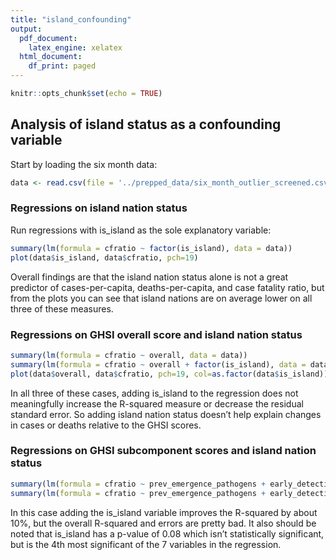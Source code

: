 ---
title: "island_confounding"
output:
  pdf_document:
    latex_engine: xelatex
  html_document:
    df_print: paged
---

```{r setup, include=FALSE}
knitr::opts_chunk$set(echo = TRUE)
```

## Analysis of island status as a confounding variable

Start by loading the six month data:

```{r}
data <- read.csv(file = '../prepped_data/six_month_outlier_screened.csv')
```


### Regressions on island nation status

Run regressions with is_island as the sole explanatory variable:

```{r}
summary(lm(formula = cfratio ~ factor(is_island), data = data))
plot(data$is_island, data$cfratio, pch=19)
```

Overall findings are that the island nation status alone is not a great
predictor of cases-per-capita, deaths-per-capita, and case fatality ratio, but
from the plots you can see that island nations are on average lower on all three
of these measures.

### Regressions on GHSI overall score and island nation status

```{r}
summary(lm(formula = cfratio ~ overall, data = data))
summary(lm(formula = cfratio ~ overall + factor(is_island), data = data))
plot(data$overall, data$cfratio, pch=19, col=as.factor(data$is_island))
```

In all three of these cases, adding is_island to the regression does not
meaningfully increase the R-squared measure or decrease the residual standard
error. So adding island nation status doesn't help explain changes in cases or
deaths relative to the GHSI scores.

### Regressions on GHSI subcomponent scores and island nation status

```{r}
summary(lm(formula = cfratio ~ prev_emergence_pathogens + early_detection + rapid_response + robust_health_sector + commitments + risk_environment, data = data))
summary(lm(formula = cfratio ~ prev_emergence_pathogens + early_detection + rapid_response + robust_health_sector + commitments + risk_environment + factor(is_island), data = data))
```

In this case adding the is_island variable improves the R-squared by about 10%,
but the overall R-squared and errors are pretty bad. It also should be noted
that is_island has a p-value of 0.08 which isn't statistically significant, but
is the 4th most significant of the 7 variables in the regression.